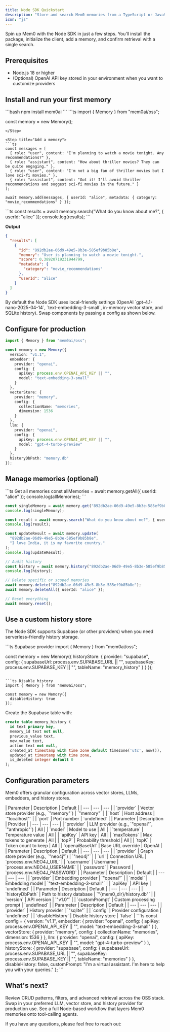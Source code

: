 ```yaml
---
title: Node SDK Quickstart
description: "Store and search Mem0 memories from a TypeScript or JavaScript app in minutes."
icon: "js"
---
```


Spin up Mem0 with the Node SDK in just a few steps. You’ll install the package, initialize the client, add a memory, and confirm retrieval with a single search.

## Prerequisites

- Node.js 18 or higher
- (Optional) OpenAI API key stored in your environment when you want to customize providers

## Install and run your first memory

<Steps>
<Step title="Install the SDK">
```bash
npm install mem0ai
```
</Step>

<Step title="Initialize the client">
```ts
import { Memory } from "mem0ai/oss";

const memory = new Memory();
```
</Step>

<Step title="Add a memory">
```ts
const messages = [
  { role: "user", content: "I'm planning to watch a movie tonight. Any recommendations?" },
  { role: "assistant", content: "How about thriller movies? They can be quite engaging." },
  { role: "user", content: "I'm not a big fan of thriller movies but I love sci-fi movies." },
  { role: "assistant", content: "Got it! I'll avoid thriller recommendations and suggest sci-fi movies in the future." }
];

await memory.add(messages, { userId: "alice", metadata: { category: "movie_recommendations" } });
```
</Step>

<Step title="Search memories">
```ts
const results = await memory.search("What do you know about me?", { userId: "alice" });
console.log(results);
```

**Output**
```json
{
  "results": [
    {
      "id": "892db2ae-06d9-49e5-8b3e-585ef9b85b8e",
      "memory": "User is planning to watch a movie tonight.",
      "score": 0.38920719231944799,
      "metadata": {
        "category": "movie_recommendations"
      },
      "userId": "alice"
    }
  ]
}
```
</Step>
</Steps>

<Note>
By default the Node SDK uses local-friendly settings (OpenAI `gpt-4.1-nano-2025-04-14`, `text-embedding-3-small`, in-memory vector store, and SQLite history). Swap components by passing a config as shown below.
</Note>

## Configure for production

```ts
import { Memory } from "mem0ai/oss";

const memory = new Memory({
  version: "v1.1",
  embedder: {
    provider: "openai",
    config: {
      apiKey: process.env.OPENAI_API_KEY || "",
      model: "text-embedding-3-small"
    }
  },
  vectorStore: {
    provider: "memory",
    config: {
      collectionName: "memories",
      dimension: 1536
    }
  },
  llm: {
    provider: "openai",
    config: {
      apiKey: process.env.OPENAI_API_KEY || "",
      model: "gpt-4-turbo-preview"
    }
  },
  historyDbPath: "memory.db"
});
```

## Manage memories (optional)

<CodeGroup>
```ts Get all memories
const allMemories = await memory.getAll({ userId: "alice" });
console.log(allMemories);
```

```ts Get one memory
const singleMemory = await memory.get("892db2ae-06d9-49e5-8b3e-585ef9b85b8e");
console.log(singleMemory);
```

```ts Search memories
const result = await memory.search("What do you know about me?", { userId: "alice" });
console.log(result);
```

```ts Update a memory
const updateResult = await memory.update(
  "892db2ae-06d9-49e5-8b3e-585ef9b85b8e",
  "I love India, it is my favorite country."
);
console.log(updateResult);
```
</CodeGroup>

```ts
// Audit history
const history = await memory.history("892db2ae-06d9-49e5-8b3e-585ef9b85b8e");
console.log(history);

// Delete specific or scoped memories
await memory.delete("892db2ae-06d9-49e5-8b3e-585ef9b85b8e");
await memory.deleteAll({ userId: "alice" });

// Reset everything
await memory.reset();
```

## Use a custom history store

The Node SDK supports Supabase (or other providers) when you need serverless-friendly history storage.

<CodeGroup>
```ts Supabase provider
import { Memory } from "mem0ai/oss";

const memory = new Memory({
  historyStore: {
    provider: "supabase",
    config: {
      supabaseUrl: process.env.SUPABASE_URL || "",
      supabaseKey: process.env.SUPABASE_KEY || "",
      tableName: "memory_history"
    }
  }
});
```

```ts Disable history
import { Memory } from "mem0ai/oss";

const memory = new Memory({
  disableHistory: true
});
```
</CodeGroup>

Create the Supabase table with:

```sql
create table memory_history (
  id text primary key,
  memory_id text not null,
  previous_value text,
  new_value text,
  action text not null,
  created_at timestamp with time zone default timezone('utc', now()),
  updated_at timestamp with time zone,
  is_deleted integer default 0
);
```

## Configuration parameters

Mem0 offers granular configuration across vector stores, LLMs, embedders, and history stores.

<AccordionGroup>
  <Accordion title="Vector store">
| Parameter | Description | Default |
| --- | --- | --- |
| `provider` | Vector store provider (e.g., `"memory"`) | `"memory"` |
| `host` | Host address | `"localhost"` |
| `port` | Port number | `undefined` |
  </Accordion>
  <Accordion title="LLM">
| Parameter | Description | Provider |
| --- | --- | --- |
| `provider` | LLM provider (e.g., `"openai"`, `"anthropic"`) | All |
| `model` | Model to use | All |
| `temperature` | Temperature value | All |
| `apiKey` | API key | All |
| `maxTokens` | Max tokens to generate | All |
| `topP` | Probability threshold | All |
| `topK` | Token count to keep | All |
| `openaiBaseUrl` | Base URL override | OpenAI |
  </Accordion>
  <Accordion title="Graph store">
| Parameter | Description | Default |
| --- | --- | --- |
| `provider` | Graph store provider (e.g., `"neo4j"`) | `"neo4j"` |
| `url` | Connection URL | `process.env.NEO4J_URL` |
| `username` | Username | `process.env.NEO4J_USERNAME` |
| `password` | Password | `process.env.NEO4J_PASSWORD` |
  </Accordion>
  <Accordion title="Embedder">
| Parameter | Description | Default |
| --- | --- | --- |
| `provider` | Embedding provider | `"openai"` |
| `model` | Embedding model | `"text-embedding-3-small"` |
| `apiKey` | API key | `undefined` |
  </Accordion>
  <Accordion title="General">
| Parameter | Description | Default |
| --- | --- | --- |
| `historyDbPath` | Path to history database | `"{mem0_dir}/history.db"` |
| `version` | API version | `"v1.0"` |
| `customPrompt` | Custom processing prompt | `undefined` |
  </Accordion>
  <Accordion title="History store">
| Parameter | Description | Default |
| --- | --- | --- |
| `provider` | History provider | `"sqlite"` |
| `config` | Provider configuration | `undefined` |
| `disableHistory` | Disable history store | `false` |
  </Accordion>
  <Accordion title="Complete config example">
```ts
const config = {
  version: "v1.1",
  embedder: {
    provider: "openai",
    config: {
      apiKey: process.env.OPENAI_API_KEY || "",
      model: "text-embedding-3-small"
    }
  },
  vectorStore: {
    provider: "memory",
    config: {
      collectionName: "memories",
      dimension: 1536
    }
  },
  llm: {
    provider: "openai",
    config: {
      apiKey: process.env.OPENAI_API_KEY || "",
      model: "gpt-4-turbo-preview"
    }
  },
  historyStore: {
    provider: "supabase",
    config: {
      supabaseUrl: process.env.SUPABASE_URL || "",
      supabaseKey: process.env.SUPABASE_KEY || "",
      tableName: "memories"
    }
  },
  disableHistory: false,
  customPrompt: "I'm a virtual assistant. I'm here to help you with your queries."
};
```
  </Accordion>
</AccordionGroup>

## What's next?

<CardGroup cols={3}>
  <Card title="Explore Memory Operations" icon="database" href="/open-source/overview">
    Review CRUD patterns, filters, and advanced retrieval across the OSS stack.
  </Card>
  <Card title="Customize Configuration" icon="sliders" href="/open-source/configuration">
    Swap in your preferred LLM, vector store, and history provider for production use.
  </Card>
  <Card title="Automate Node Workflows" icon="plug" href="/cookbooks/integrations/openai-tool-calls">
    See a full Node-based workflow that layers Mem0 memories onto tool-calling agents.
  </Card>
</CardGroup>

If you have any questions, please feel free to reach out:

<Snippet file="get-help.mdx" />
